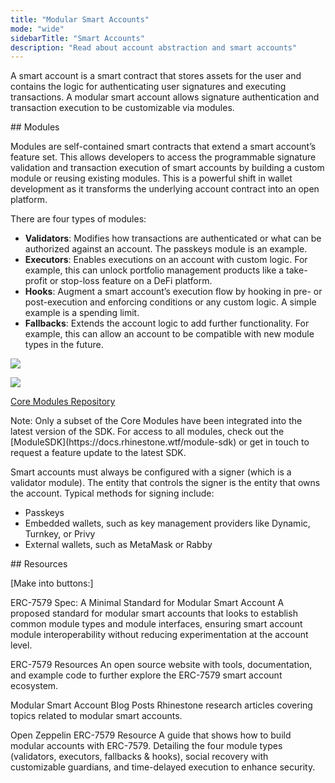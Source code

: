 ```yaml
---
title: "Modular Smart Accounts"
mode: "wide"
sidebarTitle: "Smart Accounts"
description: "Read about account abstraction and smart accounts"
---
```


A smart account is a smart contract that stores assets for the user and contains the logic for authenticating user signatures and executing transactions. A modular smart account allows signature authentication and transaction execution to be customizable via modules.

## Modules

Modules are self-contained smart contracts that extend a smart account’s feature set. This allows developers to access the programmable signature validation and transaction execution of smart accounts by building a custom module or reusing existing modules. This is a powerful shift in wallet development as it transforms the underlying account contract into an open platform.

There are four types of modules:
- **Validators**: Modifies how transactions are authenticated or what can be authorized against an account. The passkeys module is an example.
- **Executors**: Enables executions on an account with custom logic. For example, this can unlock portfolio management products like a take-profit or stop-loss feature on a DeFi platform.
- **Hooks**: Augment a smart account’s execution flow by hooking in pre- or post-execution and enforcing conditions or any custom logic. A simple example is a spending limit.
- **Fallbacks**: Extends the account logic to add further functionality. For example, this can allow an account to be compatible with new module types in the future.

<img
  className="block dark:hidden"
  src="/images/modular_accounts_light.png"
/>

<img
  className="hidden dark:block"
  src="/images/modular_accounts_dark.png"
/>

[Core Modules Repository](https://github.com/rhinestonewtf/core-modules)

<Info>
  Note: Only a subset of the Core Modules have been integrated into the latest version of the SDK. For access to all modules, check out the [ModuleSDK](https://docs.rhinestone.wtf/module-sdk) or get in touch to request a feature update to the latest SDK.
</Info>

Smart accounts must always be configured with a signer (which is a validator module). The entity that controls the signer is the entity that owns the account. Typical methods for signing include:
- Passkeys
- Embedded wallets, such as key management providers like Dynamic, Turnkey, or Privy
- External wallets, such as MetaMask or Rabby

## Resources

[Make into buttons:]

ERC-7579 Spec: A Minimal Standard for Modular Smart Account
A proposed standard for modular smart accounts that looks to establish common module types and module interfaces, ensuring smart account module interoperability without reducing experimentation at the account level.

ERC-7579 Resources
An open source website with tools, documentation, and example code to further explore the ERC-7579 smart account ecosystem.

Modular Smart Account Blog Posts
Rhinestone research articles covering topics related to modular smart accounts.

Open Zeppelin ERC-7579 Resource
A guide that shows how to build modular accounts with ERC-7579. Detailing the four module types (validators, executors, fallbacks & hooks), social recovery with customizable guardians, and time-delayed execution to enhance security. 
